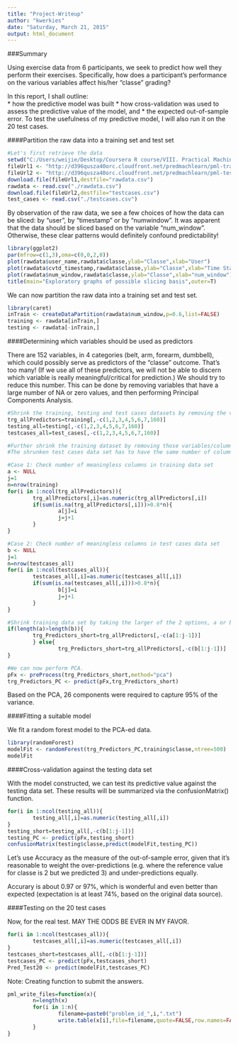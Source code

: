 ```yaml
---
title: "Project-Writeup"
author: "kwerkies"
date: "Saturday, March 21, 2015"
output: html_document
---
```


###Summary

Using exercise data from 6 participants, we seek to predict how well they perform their exercises. Specifically, how does a participant's performance on the various variables affect his/her "classe" grading? 

In this report, I shall outline:   
* how the predictive model was built
* how cross-validation was used to assess the predictive value of the model, and
* the expected out-of-sample error.
To test the usefulness of my predictive model, I will also run it on the 20 test cases.

####Partition the raw data into a training set and test set
```r
#Let's first retrieve the data
setwd("C:/Users/weijie/Desktop/Coursera R course/VIII. Practical Machine Learning")
fileUrl1 <- "http://d396qusza40orc.cloudfront.net/predmachlearn/pml-training.csv"
fileUrl2 <- "http://d396qusza40orc.cloudfront.net/predmachlearn/pml-testing.csv"
download.file(fileUrl1,destfile="rawdata.csv")
rawdata <- read.csv("./rawdata.csv")
download.file(fileUrl2,destfile="testcases.csv")
test_cases <- read.csv("./testcases.csv")
```

By observation of the raw data, we see a few choices of how the data can be sliced: by "user", by "timestamp" or by "numwindow". It was apparent that the data should be sliced based on the variable "num_window". Otherwise, these clear patterns would definitely confound predictability!

```r
library(ggplot2)
par(mfrow=c(1,3),oma=c(0,0,2,0))
plot(rawdata$user_name,rawdata$classe,ylab="Classe",xlab="User")
plot(rawdata$cvtd_timestamp,rawdata$classe,ylab="Classe",xlab="Time Stamp")
plot(rawdata$num_window,rawdata$classe,ylab="Classe",xlab="num_window")
title(main="Exploratory graphs of possible slicing basis",outer=T)
```

We can now partition the raw data into a training set and test set.

```r
library(caret)
inTrain <- createDataPartition(rawdata$num_window,p=0.6,list=FALSE)
training <- rawdata[inTrain,]
testing <- rawdata[-inTrain,]
```


####Determining which variables should be used as predictors

There are 152 variables, in 4 categories (belt, arm, forearm, dumbbell), which could possibly serve as predictors of the "classe" outcome. That's too many! (If we use all of these predictors, we will not be able to discern which variable is really meaningful/critical for prediction.) We should try to reduce this number. This can be done by removing variables that have a large number of NA or zero values, and then performing Principal Components Analysis.

```r
#Shrink the training, testing and test cases datasets by removing the variables that will not be used as predictors. These include the variables "username", "timestamp", "new_window", and "num_window".
trg_allPredictors=training[,-c(1,2,3,4,5,6,7,160)]
testing_all=testing[,-c(1,2,3,4,5,6,7,160)]
testcases_all=test_cases[,-c(1,2,3,4,5,6,7,160)]

#Further shrink the training dataset by removing those variables/columns that contain a large number of NA or zero values. We define "large" as 80% or more. 
#The shrunken test cases data set has to have the same number of columns as the shrunken training data set, in order for the model to be fitted.

#Case 1: Check number of meaningless columns in training data set
a <- NULL
j=1
n=nrow(training)
for(i in 1:ncol(trg_allPredictors)){
        trg_allPredictors[,i]=as.numeric(trg_allPredictors[,i])
        if(sum(is.na(trg_allPredictors[,i]))>0.8*n){
                a[j]=i
                j=j+1
        }
}

#Case 2: Check number of meaningless columns in test cases data set
b <- NULL
j=1
n=nrow(testcases_all)
for(i in 1:ncol(testcases_all)){
        testcases_all[,i]=as.numeric(testcases_all[,i])
        if(sum(is.na(testcases_all[,i]))>0.8*n){
                b[j]=i
                j=j+1
        }
}

#Shrink training data set by taking the larger of the 2 options, a or b.
if(length(a)>length(b)){
        trg_Predictors_short=trg_allPredictors[,-c(a[1:j-1])]
        } else{
                trg_Predictors_short=trg_allPredictors[,-c(b[1:j-1])]
}

#We can now perform PCA.
pFx <- preProcess(trg_Predictors_short,method="pca")
trg_Predictors_PC <- predict(pFx,trg_Predictors_short)
```

Based on the PCA, 26 components were required to capture 95% of the variance.


####Fitting a suitable model

We fit a random forest model to the PCA-ed data.

```r
library(randomForest)
modelFit <- randomForest(trg_Predictors_PC,training$classe,ntree=500)
modelFit
```


####Cross-validation against the testing data set

With the model constructed, we can test its predictive value against the testing data set. These results will be summarized via the confusionMatrix() function.

```r
for(i in 1:ncol(testing_all)){
        testing_all[,i]=as.numeric(testing_all[,i])
}
testing_short=testing_all[,-c(b[1:j-1])]
testing_PC <- predict(pFx,testing_short)
confusionMatrix(testing$classe,predict(modelFit,testing_PC))
```

Let's use Accuracy as the measure of the out-of-sample error, given that it's reasonable to weight the over-predictions (e.g. where the reference value for classe is 2 but we predicted 3) and under-predictions equally.

Accurary is about 0.97 or 97%, which is wonderful and even better than expected (expectation is at least 74%, based on the original data source).


####Testing on the 20 test cases

Now, for the real test. MAY THE ODDS BE EVER IN MY FAVOR.

```r
for(i in 1:ncol(testcases_all)){
        testcases_all[,i]=as.numeric(testcases_all[,i])
}
testcases_short=testcases_all[,-c(b[1:j-1])]
testcases_PC <- predict(pFx,testcases_short)
Pred_Test20 <- predict(modelFit,testcases_PC)
```

Note: Creating function to submit the answers.
```r
pml_write_files=function(x){
        n=length(x)
        for(i in 1:n){
                filename=paste0("problem_id_",i,".txt")
                write.table(x[i],file=filename,quote=FALSE,row.names=FALSE,col.names=FALSE)
        }
}
```
